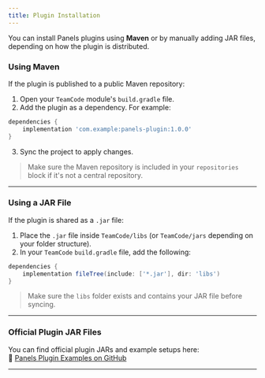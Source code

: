 ```yaml
---
title: Plugin Installation
---
```


You can install Panels plugins using **Maven** or by manually adding JAR files, depending on how the plugin is distributed.

### Using Maven

If the plugin is published to a public Maven repository:

1. Open your `TeamCode` module's `build.gradle` file.
2. Add the plugin as a dependency. For example:
```groovy
dependencies {
    implementation 'com.example:panels-plugin:1.0.0'
}
```
3. Sync the project to apply changes.
> Make sure the Maven repository is included in your `repositories` block if it's not a central repository.

---

### Using a JAR File

If the plugin is shared as a `.jar` file:

1. Place the `.jar` file inside `TeamCode/libs` (or `TeamCode/jars` depending on your folder structure).
2. In your `TeamCode` `build.gradle` file, add the following:

```groovy
dependencies {
    implementation fileTree(include: ['*.jar'], dir: 'libs')
}
```

> Make sure the `libs` folder exists and contains your JAR file before syncing.

---

### Official Plugin JAR Files

You can find official plugin JARs and example setups here:  
🔗 [Panels Plugin Examples on GitHub](https://github.com/lazarcloud/ftcontrol/tree/main/plugins/example/TeamCode/.lib-versions)

---